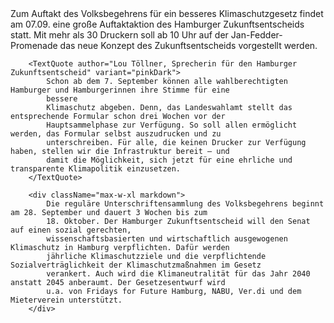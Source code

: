
<PressReleaseHeroBlock title={pressRelease.title} date={pressRelease.date} />

<Block>
    <SectionBorderDecorationBlob91LeftCenter
        firstBlobClassName="fill-pink-light"
        secondBlobClassName="fill-green-neon"
    />
    <SectionBorderDecorationBlob33Header
        firstBlobClassName="fill-blue-light"
        secondBlobClassName="fill-pink-light"
    />
        <div className="max-w-xl">
            Zum Auftakt des Volksbegehrens für ein besseres Klimaschutzgesetz findet am 07.09. eine große Auftaktaktion
            des
            Hamburger Zukunftsentscheids statt. Mit mehr als 30 Druckern soll ab 10 Uhr auf der Jan-Fedder-Promenade das
            neue Konzept des Zukunftsentscheids vorgestellt werden.
        </div>

        <TextQuote author="Lou Töllner, Sprecherin für den Hamburger Zukunftsentscheid" variant="pinkDark">
            Schon ab dem 7. September können alle wahlberechtigten Hamburger und Hamburgerinnen ihre Stimme für eine
            bessere
            Klimaschutz abgeben. Denn, das Landeswahlamt stellt das entsprechende Formular schon drei Wochen vor der
            Hauptsammelphase zur Verfügung. So soll allen ermöglicht werden, das Formular selbst auszudrucken und zu
            unterschreiben. Für alle, die keinen Drucker zur Verfügung haben, stellen wir die Infrastruktur bereit – und
            damit die Möglichkeit, sich jetzt für eine ehrliche und transparente Klimapolitik einzusetzen.
        </TextQuote>

        <div className="max-w-xl markdown">
            Die reguläre Unterschriftensammlung des Volksbegehrens beginnt am 28. September und dauert 3 Wochen bis zum
            18. Oktober. Der Hamburger Zukunftsentscheid will den Senat auf einen sozial gerechten,
            wissenschaftsbasierten und wirtschaftlich ausgewogenen Klimaschutz in Hamburg verpflichten. Dafür werden
            jährliche Klimaschutzziele und die verpflichtende Sozialverträglichkeit der Klimaschutzmaßnahmen im Gesetz
            verankert. Auch wird die Klimaneutralität für das Jahr 2040 anstatt 2045 anberaumt. Der Gesetzesentwurf wird
            u.a. von Fridays for Future Hamburg, NABU, Ver.di und dem Mieterverein unterstützt.
        </div>

</Block>
